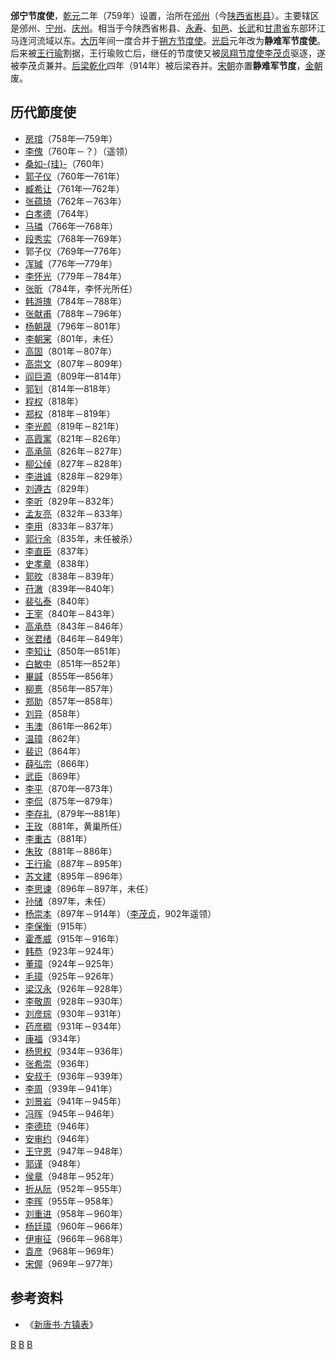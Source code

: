 '''邠宁节度使'''，[[乾元_(唐朝)|乾元]]二年（759年）设置，治所在[[邠州_(彬县)|邠州]]（今[[陕西省|陕西省]][[彬县|彬县]]）。主要辖区是邠州、[[宁州|宁州]]、[[庆州_(庆阳)|庆州]]。相当于今陕西省彬县、[[永寿县|永寿]]、[[旬邑|旬邑]]、[[长武|长武]]和[[甘肃省|甘肃省]]东部环江马连河流域以东。[[大历|大历]]年间一度合并于[[朔方节度使|朔方节度使]]。[[光启|光启]]元年改为'''静难军节度使'''。后来被[[王行瑜|王行瑜]]割据，王行瑜败亡后，继任的节度使又被[[凤翔节度使|凤翔节度使]][[李茂贞|李茂贞]]驱逐，遂被李茂贞兼并。[[后梁|后梁]][[乾化|乾化]]四年（914年）被后梁吞并。[[宋朝|宋朝]]亦置'''静难军节度'''，[[金朝|金朝]]废。

==历代節度使==
*[[房琯|房琯]]（758年—759年）
*[[李傀|李傀]]（760年－？）（遥领）
*[[桑如珪|桑如-{珪}-]]（760年）
*[[郭子仪|郭子仪]]（760年—761年）
*[[臧希让|臧希让]]（761年—762年）
*[[张蕴琦|张蕴琦]]（762年－763年）
*[[白孝德|白孝德]]（764年）
*[[马璘|马璘]]（766年—768年）
*[[段秀实|段秀实]]（768年—769年）
*郭子仪（769年—776年）
*[[浑瑊|浑瑊]]（776年—779年）
*[[李怀光|李怀光]]（779年－784年）
*[[张昕_(唐朝)|张昕]]（784年，李怀光所任）
*[[韩游瑰|韩游瑰]]（784年－788年）
*[[张献甫|张献甫]]（788年－796年）
*[[杨朝晟|杨朝晟]]（796年－801年）
*[[李朝宷|李朝宷]]（801年，未任）
*[[高固|高固]]（801年－807年）
*[[高崇文_(唐朝将领)|高崇文]]（807年－809年）
*[[阎巨源|阎巨源]]（809年—814年）
*[[郭钊|郭钊]]（814年—818年）
*[[程权|程权]]（818年）
*[[郑权|郑权]]（818年－819年）
*[[李光颜|李光颜]]（819年－821年）
*[[高霞寓|高霞寓]]（821年－826年）
*[[高承简|高承简]]（826年－827年）
*[[柳公绰|柳公绰]]（827年－828年）
*[[李进诚|李进诚]]（828年－829年）
*[[刘遵古|刘遵古]]（829年）
*[[李听|李听]]（829年－832年）
*[[孟友亮|孟友亮]]（832年－833年）
*[[李用|李用]]（833年－837年）
*[[郭行余|郭行余]]（835年，未任被杀）
*[[李直臣|李直臣]]（837年）
*[[史孝章|史孝章]]（838年）
*[[郭旼|郭旼]]（838年－839年）
*[[苻澈|苻澈]]（839年—840年）
*[[裴弘泰|裴弘泰]]（840年）
*[[王宰_(節度使)|王宰]]（840年－843年）
*[[高承恭|高承恭]]（843年－846年）
*[[张君绪|张君绪]]（846年－849年）
*[[李知让|李知让]]（850年—851年）
*[[白敏中|白敏中]]（851年—852年）
*[[畢諴|畢諴]]（855年—856年）
*[[柳憙|柳憙]]（856年—857年）
*[[郑助|郑助]]（857年—858年）
*[[刘异|刘异]]（858年）
*[[韦澳|韦澳]]（861年—862年）
*[[温璋|温璋]]（862年）
*[[裴识|裴识]]（864年）
*[[薛弘宗|薛弘宗]]（866年）
*[[武臣|武臣]]（869年）
*[[李平|李平]]（870年—873年）
*[[李侃|李侃]]（875年—879年）
*[[李存礼_(唐朝)|李存礼]]（879年—881年）
*[[王玫|王玫]]（881年，黄巢所任）
*[[李重古|李重古]]（881年）
*[[朱玫_(唐朝)|朱玫]]（881年－886年）
*[[王行瑜|王行瑜]]（887年－895年）
*[[苏文建|苏文建]]（895年－896年）
*[[李思谏|李思谏]]（896年－897年，未任）
*[[孙储|孙储]]（897年，未任）
*[[杨崇本|杨崇本]]（897年－914年）（[[李茂贞|李茂贞]]，902年遥领）
*[[李保衡|李保衡]]（915年）
*[[霍彥威|霍彥威]]（915年－916年）
*[[韩恭|韩恭]]（923年－924年）
*[[董璋|董璋]]（924年－925年）
*[[毛璋|毛璋]]（925年－926年）
*[[梁汉永|梁汉永]]（926年－928年）
*[[李敬周|李敬周]]（928年－930年）
*[[刘彦琮|刘彦琮]]（930年－931年）
*[[药彦稠|药彦稠]]（931年－934年）
*[[康福|康福]]（934年）
*[[杨思权|杨思权]]（934年－936年）
*[[张希崇|张希崇]]（936年）
*[[安叔千|安叔千]]（936年－939年）
*[[李周|李周]]（939年－941年）
*[[刘景岩|刘景岩]]（941年－945年）
*[[冯晖|冯晖]]（945年－946年）
*[[李德珫|李德珫]]（946年）
*[[安审约|安审约]]（946年）
*[[王守恩|王守恩]]（947年－948年）
*[[郭谨|郭谨]]（948年）
*[[侯章|侯章]]（948年－952年）
*[[折从阮|折从阮]]（952年－955年）
*[[李晖|李晖]]（955年－958年）
*[[刘重进|刘重进]]（958年－960年）
*[[杨廷璋|杨廷璋]]（960年－966年）
*[[伊审征|伊审征]]（966年－968年）
*[[袁彦|袁彦]]（968年－969年）
*[[宋偓|宋偓]]（969年－977年）

==参考资料==
*《[[s:新唐書/卷064|新唐书·方镇表]]》

{{唐朝藩镇节度使}}
{{五代十國藩鎮節度使}}

[[category:邠宁节度使|B]]
[[category:唐朝官制|B]]
[[category:陕西历史|B]]